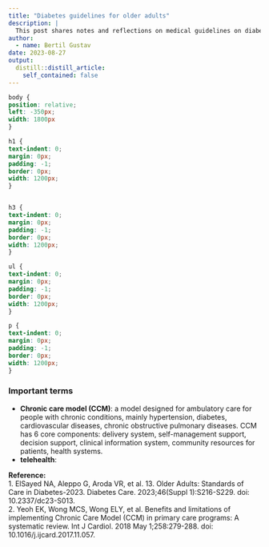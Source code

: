 ```yaml
---
title: "Diabetes guidelines for older adults"
description: | 
  This post shares notes and reflections on medical guidelines on diabetes.
author:
  - name: Bertil Gustav
date: 2023-08-27
output:
  distill::distill_article:
    self_contained: false
---
```


```css
body {
position: relative;
left: -350px;
width: 1800px
}

h1 {
text-indent: 0;
margin: 0px;
padding: -1;
border: 0px;
width: 1200px;
}


h3 {
text-indent: 0;
margin: 0px;
padding: -1;
border: 0px;
width: 1200px;
}

ul {
text-indent: 0;
margin: 0px;
padding: -1;
border: 0px;
width: 1200px;
}

p {
text-indent: 0;
margin: 0px;
padding: -1;
border: 0px;
width: 1200px;
}
```


### **Important terms**
- **Chronic care model (CCM)**: a model designed for ambulatory care for people with chronic conditions, mainly hypertension, diabetes, cardiovascular diseases, chronic obstructive pulmonary diseases. CCM has 6 core components: delivery system, self-management support, decision support, clinical information system, community resources for patients, health systems.
- **telehealth**:








**Reference:**<br>
1. ElSayed NA, Aleppo G, Aroda VR, et al. 13. Older Adults: Standards of Care in Diabetes-2023. Diabetes Care. 2023;46(Suppl 1):S216-S229. doi: 10.2337/dc23-S013.<br>
2. Yeoh EK, Wong MCS, Wong ELY, et al. Benefits and limitations of implementing Chronic Care Model (CCM) in primary care programs: A systematic review. Int J Cardiol. 2018 May 1;258:279-288. doi: 10.1016/j.ijcard.2017.11.057.



